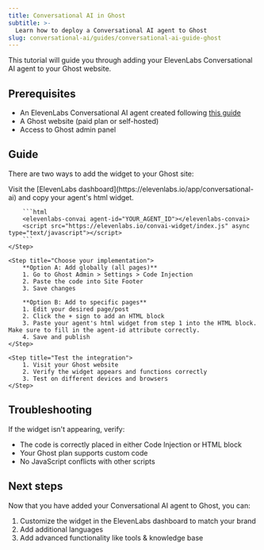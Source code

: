 ```yaml
---
title: Conversational AI in Ghost
subtitle: >-
  Learn how to deploy a Conversational AI agent to Ghost
slug: conversational-ai/guides/conversational-ai-guide-ghost
---
```


This tutorial will guide you through adding your ElevenLabs Conversational AI agent to your Ghost website.

## Prerequisites

- An ElevenLabs Conversational AI agent created following [this guide](/docs/conversational-ai/docs/agent-setup)
- A Ghost website (paid plan or self-hosted)
- Access to Ghost admin panel

## Guide

There are two ways to add the widget to your Ghost site:

<Steps>
    <Step title="Get your embed code">
        Visit the [ElevenLabs dashboard](https://elevenlabs.io/app/conversational-ai) and copy your agent's html widget.

        ```html
        <elevenlabs-convai agent-id="YOUR_AGENT_ID"></elevenlabs-convai>
        <script src="https://elevenlabs.io/convai-widget/index.js" async type="text/javascript"></script>
        ```
    </Step>

    <Step title="Choose your implementation">
        **Option A: Add globally (all pages)**
        1. Go to Ghost Admin > Settings > Code Injection
        2. Paste the code into Site Footer
        3. Save changes

        **Option B: Add to specific pages**
        1. Edit your desired page/post
        2. Click the + sign to add an HTML block
        3. Paste your agent's html widget from step 1 into the HTML block. Make sure to fill in the agent-id attribute correctly.
        4. Save and publish
    </Step>

    <Step title="Test the integration">
        1. Visit your Ghost website
        2. Verify the widget appears and functions correctly
        3. Test on different devices and browsers
    </Step>

</Steps>

## Troubleshooting

If the widget isn't appearing, verify:

- The code is correctly placed in either Code Injection or HTML block
- Your Ghost plan supports custom code
- No JavaScript conflicts with other scripts

## Next steps

Now that you have added your Conversational AI agent to Ghost, you can:

1. Customize the widget in the ElevenLabs dashboard to match your brand
2. Add additional languages
3. Add advanced functionality like tools & knowledge base

